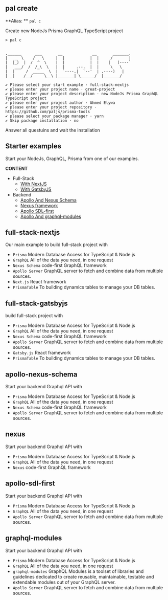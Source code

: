 
<SEO title="Create Projects" />

<MdxCard>

## pal create

**Alias: ** `pal c`

Create new NodeJs Prisma GraphQL TypeScript project

```shell
> pal c


.______      ___       __             __       _______.
|   _  \    /   \     |  |           |  |     /       |
|  |_)  |  /  ^  \    |  |           |  |    |   (----`
|   ___/  /  /_\  \   |  |     .--.  |  |     \   \
|  |     /  _____  \  |  `----.|  `--'  | .----)   |
| _|    /__/     \__\ |_______| \______/  |_______/

✔ Please select your start example · full-stack-nextjs
✔ please enter your project name · great-project
✔ please enter your project description · new NodeJs Prisma GraphQL TypeScript project
✔ please enter your project author · Ahmed Elywa
✔ please enter your project repository · https://github.com/paljs/prisma-tools
✔ please select your package manager · yarn
✔ Skip package installation · no

```

Answer all questuins and wait the installation

## Starter examples

Start your NodeJs, GraphQL, Prisma from one of our examples.

**CONTENT**

- Full-Stack
    - [With NextJS](#full-stack-nextjs)
    - [With GatsbyJS](#full-stack-gatsbyjs)
- Backend
    - [Apollo And Nexus Schema](#apollo-nexus-schema)
    - [Nexus framework](#nexus)
    - [Apollo SDL-first](#apollo-sdl-first)
    - [Apollo And graphql-modules](#graphql-modules)

</MdxCard>

<MdxCard>

## full-stack-nextjs

Our main example to build full-stack project with

- `Prisma` Modern Database Access for TypeScript & Node.js
- `GraphQL` All of the data you need, in one request
- `Nexus Schema` code-first GraphQL framework
- `Apollo Server` GraphQL server to fetch and combine data from multiple sources.
- `Next.js` React framework
- `PrismaTable` To building dynamics tables to manage your DB tables.

</MdxCard>

<MdxCard>

## full-stack-gatsbyjs

build full-stack project with

- `Prisma` Modern Database Access for TypeScript & Node.js
- `GraphQL` All of the data you need, in one request
- `Nexus Schema` code-first GraphQL framework
- `Apollo Server` GraphQL server to fetch and combine data from multiple sources.
- `Gatsby.js` React framework
- `PrismaTable` To building dynamics tables to manage your DB tables.

</MdxCard>

<MdxCard>

## apollo-nexus-schema

Start your backend Graphql API with

- `Prisma` Modern Database Access for TypeScript & Node.js
- `GraphQL` All of the data you need, in one request
- `Nexus Schema` code-first GraphQL framework
- `Apollo Server` GraphQL server to fetch and combine data from multiple sources.

</MdxCard>

<MdxCard>

## nexus

Start your backend Graphql API with

- `Prisma` Modern Database Access for TypeScript & Node.js
- `GraphQL` All of the data you need, in one request
- `Nexus` code-first GraphQL framework

</MdxCard>

<MdxCard>

## apollo-sdl-first

Start your backend Graphql API with

- `Prisma` Modern Database Access for TypeScript & Node.js
- `GraphQL` All of the data you need, in one request
- `Apollo Server` GraphQL server to fetch and combine data from multiple sources.

</MdxCard>

<MdxCard>

## graphql-modules

Start your backend Graphql API with

- `Prisma` Modern Database Access for TypeScript & Node.js
- `GraphQL` All of the data you need, in one request
- `graphql-modules` GraphQL Modules is a toolset of libraries and guidelines dedicated to create reusable, maintainable, testable and extendable modules out of your GraphQL server.
- `Apollo Server` GraphQL server to fetch and combine data from multiple sources.

</MdxCard>